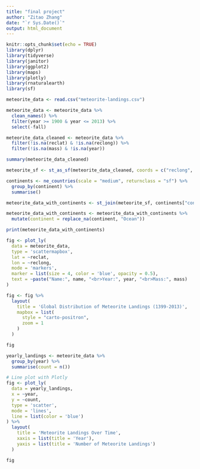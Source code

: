 ```yaml
---
title: "final project"
author: "Zitao Zhang"
date: "`r Sys.Date()`"
output: html_document
---
```


```r
knitr::opts_chunk$set(echo = TRUE)
library(dplyr)
library(tidyverse)
library(janitor)
library(ggplot2)
library(maps)
library(plotly)
library(rnaturalearth)
library(sf)
```

```r
meteorite_data <- read.csv("meteorite-landings.csv")

meteorite_data <- meteorite_data %>% 
  clean_names() %>%
  filter(year >= 1900 & year <= 2013) %>% 
  select(-fall)

meteorite_data_cleaned <- meteorite_data %>%
  filter(!is.na(reclat) & !is.na(reclong)) %>%
  filter(!is.na(mass) & !is.na(year))

summary(meteorite_data_cleaned)
```

```r
meteorite_sf <- st_as_sf(meteorite_data_cleaned, coords = c("reclong", "reclat"), crs = 4326, remove = FALSE)

continents <- ne_countries(scale = "medium", returnclass = "sf") %>%
  group_by(continent) %>%
  summarise()

meteorite_data_with_continents <- st_join(meteorite_sf, continents["continent"], join = st_intersects)

meteorite_data_with_continents <- meteorite_data_with_continents %>%
  mutate(continent = replace_na(continent, "Ocean"))

print(meteorite_data_with_continents)
```

```r
fig <- plot_ly(
  data = meteorite_data,
  type = 'scattermapbox',
  lat = ~reclat,
  lon = ~reclong,
  mode = 'markers',
  marker = list(size = 4, color = 'blue', opacity = 0.5),
  text = ~paste("Name:", name, "<br>Year:", year, "<br>Mass:", mass)
)

fig <- fig %>%
  layout(
    title = 'Global Distribution of Meteorite Landings (1399-2013)',
    mapbox = list(
      style = "carto-positron",
      zoom = 1
    )
  )

fig
```

```r
yearly_landings <- meteorite_data %>%
  group_by(year) %>%
  summarise(count = n())

# Line plot with Plotly
fig <- plot_ly(
  data = yearly_landings,
  x = ~year,
  y = ~count,
  type = 'scatter',
  mode = 'lines',
  line = list(color = 'blue')
) %>%
  layout(
    title = 'Meteorite Landings Over Time',
    xaxis = list(title = 'Year'),
    yaxis = list(title = 'Number of Meteorite Landings')
  )

fig
```




